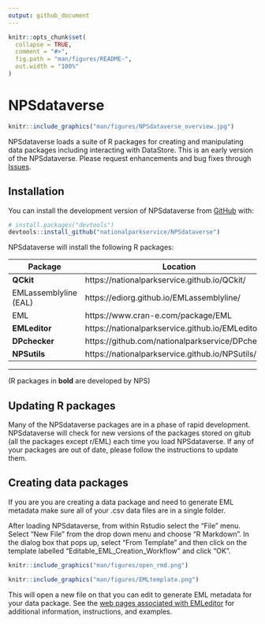 ```yaml
---
output: github_document
---
```


<!-- README.md is generated from README.Rmd. Please edit that file -->

```r
knitr::opts_chunk$set(
  collapse = TRUE,
  comment = "#>",
  fig.path = "man/figures/README-",
  out.width = "100%"
)
```

# NPSdataverse
```r
knitr::include_graphics("man/figures/NPSdataverse_overview.jpg")
```
NPSdataverse loads a suite of R packages for creating and manipulating data packages including interacting with DataStore. This is an early version of the NPSdataverse. Please request enhancements and bug fixes through [Issues](https://github.com/nationalparkservice/NPSdataverse/issues).

## Installation

You can install the development version of NPSdataverse from [GitHub](https://github.com/) with:

``` r
# install.packages("devtools")
devtools::install_github("nationalparkservice/NPSdataverse")
```

NPSdataverse will install the following R packages:

| Package | Location|
|---------|---------|
|**QCkit**| https://nationalparkservice.github.io/QCkit/|
|EMLassemblyline (EAL)| https://ediorg.github.io/EMLassemblyline/|
|EML| https://www.cran-e.com/package/EML|
|**EMLeditor**| https://nationalparkservice.github.io/EMLeditor/|
|**DPchecker**| https://github.com/nationalparkservice/DPchecker|
|**NPSutils**| https://nationalparkservice.github.io/NPSutils/|

***
(R packages in **bold** are developed by NPS)

## Updating R packages

Many of the NPSdataverse packages are in a phase of rapid development. NPSdataverse will check for new versions of the packages stored on gitub (all the packages except r/EML) each time you load NPSdataverse. If any of your packages are out of date, please follow the instructions to update them.  

## Creating data packages

If you are you are creating a data package and need to generate EML metadata make sure all of your .csv data files are in a single folder. 

After loading NPSdataverse, from within Rstudio select the "File" menu. Select "New File" from the drop down menu and choose "R Markdown". In the dialog box that pops up, select "From Template" and then click on the template labelled "Editable_EML_Creation_Workflow" and click "OK". 

```r
knitr::include_graphics("man/figures/open_rmd.png")

```

 
```r
knitr::include_graphics("man/figures/EMLtemplate.png")
```



This will open a new file on that you can edit to generate EML metadata for your data package.  See the [web pages associated with EMLeditor](https://nationalparkservice.github.io/EMLeditor/) for additional information, instructions, and examples.

